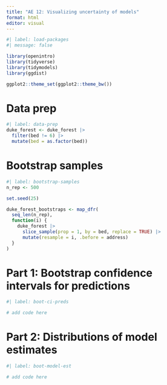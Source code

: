```yaml
---
title: "AE 12: Visualizing uncertainty of models"
format: html
editor: visual
---
```


```r
#| label: load-packages
#| message: false

library(openintro)
library(tidyverse)
library(tidymodels)
library(ggdist)

ggplot2::theme_set(ggplot2::theme_bw())
```

# Data prep

```r
#| label: data-prep
duke_forest <- duke_forest |>
  filter(bed != 6) |>
  mutate(bed = as.factor(bed))
```

# Bootstrap samples

```r
#| label: bootstrap-samples
n_rep <- 500

set.seed(25)

duke_forest_bootstraps <- map_dfr(
  seq_len(n_rep),
  function(i) {
    duke_forest |>
      slice_sample(prop = 1, by = bed, replace = TRUE) |>
      mutate(resample = i, .before = address)
  }
)
```

# Part 1: Bootstrap confidence intervals for predictions {.smaller}

```r
#| label: boot-ci-preds

# add code here
```

# Part 2: Distributions of model estimates {.smaller}

```r
#| label: boot-model-est

# add code here
```
